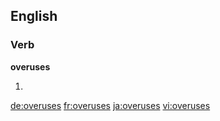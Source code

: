 ==English==

===Verb===
'''overuses'''

# {{en-third-person singular of|overuse}}

[[de:overuses]]
[[fr:overuses]]
[[ja:overuses]]
[[vi:overuses]]